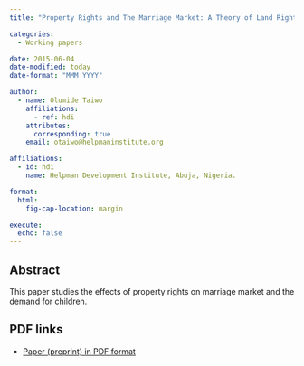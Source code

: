 ```yaml
---
title: "Property Rights and The Marriage Market: A Theory of Land Rights and Polygyny "

categories: 
  - Working papers

date: 2015-06-04
date-modified: today
date-format: "MMM YYYY"

author:
  - name: Olumide Taiwo
    affiliations:
      - ref: hdi
    attributes:
      corresponding: true
    email: otaiwo@helpmaninstitute.org

affiliations:
  - id: hdi
    name: Helpman Development Institute, Abuja, Nigeria.

format: 
  html: 
    fig-cap-location: margin

execute:
  echo: false
---
```


## Abstract

This paper studies the effects of property rights on marriage market and the demand for children.

## PDF links

-   [Paper (preprint) in PDF format](land-rights-and-polygyny.pdf)
